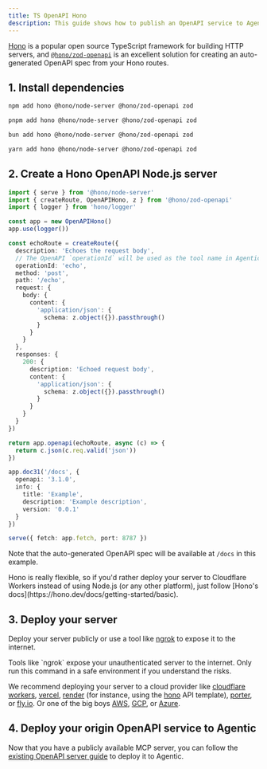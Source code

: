 ```yaml
---
title: TS OpenAPI Hono
description: This guide shows how to publish an OpenAPI service to Agentic using TypeScript and Hono's OpenAPI support.
---
```


[Hono](https://hono.dev) is a popular open source TypeScript framework for building HTTP servers, and [`@hono/zod-openapi`](https://hono.dev/examples/zod-openapi) is an excellent solution for creating an auto-generated OpenAPI spec from your Hono routes.

## 1. Install dependencies

<CodeGroup>

```bash npm
npm add hono @hono/node-server @hono/zod-openapi zod
```

```bash pnpm
pnpm add hono @hono/node-server @hono/zod-openapi zod
```

```bash bun
bun add hono @hono/node-server @hono/zod-openapi zod
```

```bash yarn
yarn add hono @hono/node-server @hono/zod-openapi zod
```

</CodeGroup>

## 2. Create a Hono OpenAPI Node.js server

```ts server.ts
import { serve } from '@hono/node-server'
import { createRoute, OpenAPIHono, z } from '@hono/zod-openapi'
import { logger } from 'hono/logger'

const app = new OpenAPIHono()
app.use(logger())

const echoRoute = createRoute({
  description: 'Echoes the request body',
  // The OpenAPI `operationId` will be used as the tool name in Agentic
  operationId: 'echo',
  method: 'post',
  path: '/echo',
  request: {
    body: {
      content: {
        'application/json': {
          schema: z.object({}).passthrough()
        }
      }
    }
  },
  responses: {
    200: {
      description: 'Echoed request body',
      content: {
        'application/json': {
          schema: z.object({}).passthrough()
        }
      }
    }
  }
})

return app.openapi(echoRoute, async (c) => {
  return c.json(c.req.valid('json'))
})

app.doc31('/docs', {
  openapi: '3.1.0',
  info: {
    title: 'Example',
    description: 'Example description',
    version: '0.0.1'
  }
})

serve({ fetch: app.fetch, port: 8787 })
```

Note that the auto-generated OpenAPI spec will be available at `/docs` in this example.

<Note>
  Hono is really flexible, so if you'd rather deploy your server to Cloudflare
  Workers instead of using Node.js (or any other platform), just follow [Hono's
  docs](https://hono.dev/docs/getting-started/basic).
</Note>

## 3. Deploy your server

Deploy your server publicly or use a tool like [ngrok](https://ngrok.com) to expose it to the internet.

<Warning>
  Tools like `ngrok` expose your unauthenticated server to the internet. Only
  run this command in a safe environment if you understand the risks.
</Warning>

We recommend deploying your server to a cloud provider like [cloudflare workers](https://workers.cloudflare.com), [vercel](https://vercel.com/guides/hosting-backend-apis), [render](https://render.com/docs/deploy-fastapi) (for instance, using the [hono](https://vercel.com/templates/hono/hono-on-vercel) API template), [porter](https://docs.porter.run/guides/nodejs/deploy-nodejs), or [fly.io](https://fly.io/docs/python/frameworks/fastapi/). Or one of the big boys [AWS](https://aws.amazon.com), [GCP](https://cloud.google.com), or [Azure](https://azure.microsoft.com).

## 4. Deploy your origin OpenAPI service to Agentic

Now that you have a publicly available MCP server, you can follow the [existing OpenAPI server guide](/publishing/guides/existing-openapi-server) to deploy it to Agentic.
